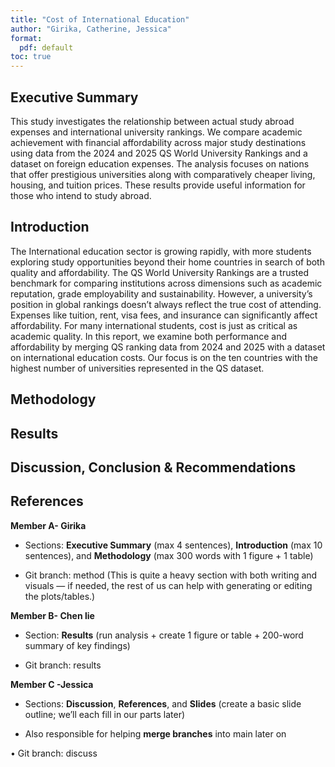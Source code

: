 ```yaml
---
title: "Cost of International Education"
author: "Girika, Catherine, Jessica"
format: 
  pdf: default
toc: true
---
```



## Executive Summary

This study investigates the relationship between actual study abroad expenses and international university rankings.  We compare academic achievement with financial affordability across major study destinations using data from the 2024 and 2025 QS World University Rankings and a dataset on foreign education expenses.  The analysis focuses on nations that offer prestigious universities along with comparatively cheaper living, housing, and tuition prices.  These results provide useful information for those who intend to study abroad.

## Introduction

The International education sector is growing rapidly, with more students exploring study opportunities beyond their home countries in search of both quality and affordability. The QS World University Rankings are a trusted benchmark for comparing institutions across dimensions such as academic reputation, grade employability and sustainability. However, a university’s position in global rankings doesn’t always reflect the true cost of attending. Expenses like tuition, rent, visa fees, and insurance can significantly affect affordability. For many international students, cost is just as critical as academic quality. In this report, we examine both performance and affordability by merging QS ranking data from 2024 and 2025 with a dataset on international education costs. Our focus is on the ten countries with the highest number of universities represented in the QS dataset.


## Methodology

## Results

## Discussion, Conclusion & Recommendations

## References

**Member A- Girika**

-   Sections: **Executive Summary** (max 4 sentences), **Introduction** (max 10 sentences), and **Methodology** (max 300 words with 1 figure + 1 table)

-   Git branch: method (This is quite a heavy section with both writing and visuals — if needed, the rest of us can help with generating or editing the plots/tables.)

**Member B- Chen lie**

-   Section: **Results** (run analysis + create 1 figure or table + 200-word summary of key findings)

-   Git branch: results

**Member C -Jessica**

-   Sections: **Discussion**, **References**, and **Slides** (create a basic slide outline; we’ll each fill in our parts later)

-   Also responsible for helping **merge branches** into main later on

• Git branch: discuss

